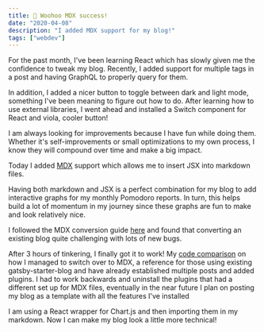 ```yaml
---
title: 🙌 Woohoo MDX success!
date: "2020-04-08"
description: "I added MDX support for my blog!"
tags: ["webdev"]
---
```



<Pie/>


<p style={{paddingTop: "2rem"}}>For the past month, I've been learning React which has slowly given me the confidence to tweak my blog. Recently, I added support for multiple tags in a post and having GraphQL to properly query for them. </p>

In addition, I added a nicer button to toggle between dark and light mode, something I've been meaning to figure out how to do. After learning how to use external libraries, I went ahead and installed a Switch component for React and viola, cooler button!

I am always looking for improvements because I have fun while doing them. Whether it's self-improvements or small optimizations to my own process, I know they will compound over time and make a big impact.

Today I added <a href="https://www.gatsbyjs.org/docs/mdx/" target="_blank">MDX</a>  support which allows me to insert JSX into markdown files. 

Having both markdown and JSX is a perfect combination for my blog to add interactive graphs for my monthly Pomodoro reports. In turn, this helps build a lot of momentum in my journey since these graphs are fun to make and look relatively nice.

I followed the MDX conversion guide <a href="https://www.gatsbyjs.org/blog/2019-11-21-how-to-convert-an-existing-gatsby-blog-to-use-mdx/" target="_blank">here</a> and found that converting an existing blog quite challenging with lots of new bugs.

After 3 hours of tinkering, I finally got it to work! My <a href="https://github.com/kxdang/kiendang.me/commit/aa7a4cd9b7802e8ae8205a873ce1e9fe348e0df3#diff-ca94906dec2dec0df15659daa3b08a63" target="_blank">code comparison</a> on how I managed to switch over to MDX, a reference for those using existing gatsby-starter-blog and have already established multiple posts and added plugins. I had to work backwards and uninstall the plugins that had a different set up for MDX files, eventually in the near future I plan on posting my blog as a template with all the features I've installed

I am using a React wrapper for Chart.js and then importing them in my markdown. Now I can make my blog look a little more technical!
